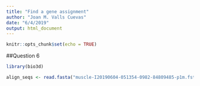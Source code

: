 ```yaml
---
title: "Find a gene assignment"
author: "Joan M. Valls Cuevas"
date: "6/4/2019"
output: html_document
---
```


```r
knitr::opts_chunk$set(echo = TRUE)
```

##Question 6

```r

library(bio3d)

```

```r

align_seqs <- read.fasta("muscle-I20190604-051354-0982-84809485-p1m.fst")

```


```r



```


